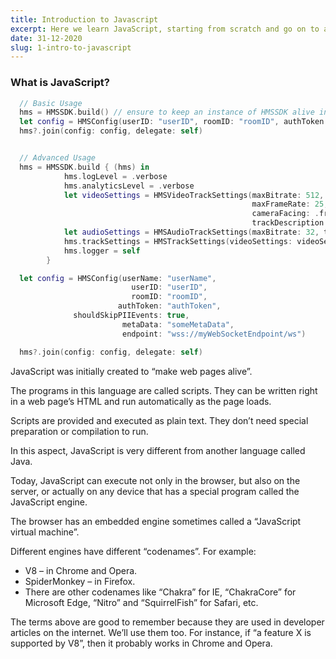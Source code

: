```yaml
---
title: Introduction to Javascript
excerpt: Here we learn JavaScript, starting from scratch and go on to advanced concepts like OOP.
date: 31-12-2020
slug: 1-intro-to-javascript
---
```


### What is JavaScript?

```swift
  // Basic Usage
  hms = HMSSDK.build() // ensure to keep an instance of HMSSDK alive in the class as an instance property
  let config = HMSConfig(userID: "userID", roomID: "roomID", authToken: "authToken")
  hms?.join(config: config, delegate: self)


  // Advanced Usage
  hms = HMSSDK.build { (hms) in
            hms.logLevel = .verbose
            hms.analyticsLevel = .verbose
            let videoSettings = HMSVideoTrackSettings(maxBitrate: 512,
                                                      maxFrameRate: 25,
                                                      cameraFacing: .front,
                                                      trackDescription: "Just a normal video track")
            let audioSettings = HMSAudioTrackSettings(maxBitrate: 32, trackDescription: "Just a normal audio track")
            hms.trackSettings = HMSTrackSettings(videoSettings: videoSettings, audioSettings: audioSettings)
            hms.logger = self
        }

  let config = HMSConfig(userName: "userName",
                           userID: "userID",
                           roomID: "roomID",
                        authToken: "authToken",
              shouldSkipPIIEvents: true,
                         metaData: "someMetaData",
                         endpoint: "wss://myWebSocketEndpoint/ws")

  hms?.join(config: config, delegate: self)
```

JavaScript was initially created to “make web pages alive”.

The programs in this language are called scripts. They can be written right in a web page’s HTML and run automatically as the page loads.

Scripts are provided and executed as plain text. They don’t need special preparation or compilation to run.

In this aspect, JavaScript is very different from another language called Java.

Today, JavaScript can execute not only in the browser, but also on the server, or actually on any device that has a special program called the JavaScript engine.

The browser has an embedded engine sometimes called a “JavaScript virtual machine”.

Different engines have different “codenames”. For example:

-   V8 – in Chrome and Opera.
-   SpiderMonkey – in Firefox.
-   There are other codenames like “Chakra” for IE, “ChakraCore” for Microsoft Edge, “Nitro” and “SquirrelFish” for Safari, etc.

The terms above are good to remember because they are used in developer articles on the internet. We’ll use them too. For instance, if “a feature X is supported by V8”, then it probably works in Chrome and Opera.
